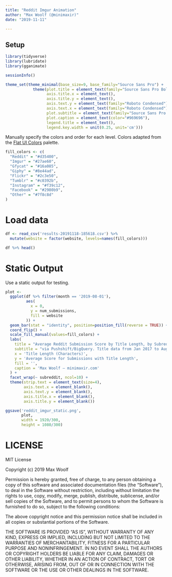 ```yaml
---
title: "Reddit Imgur Animation"
author: "Max Woolf (@minimaxir)"
date: "2019-11-11"

---
```


## Setup

```r
library(tidyverse)
library(lubridate)
library(gganimate)

sessionInfo()
```

```r
theme_set(theme_minimal(base_size=9, base_family="Source Sans Pro") +
            theme(plot.title = element_text(family="Source Sans Pro Bold", margin=margin(t = -0.1, b = 0.1, unit='cm'), size=12),
                  axis.title.x = element_text(),
                  axis.title.y = element_text(),
                  axis.text.y = element_text(family="Roboto Condensed"),
                  axis.text.x = element_text(family="Roboto Condensed"),
                  plot.subtitle = element_text(family="Source Sans Pro Semibold", color="#969696", size=8),
                  plot.caption = element_text(color="#969696"),
                  legend.title = element_text(),
                  legend.key.width = unit(0.25, unit='cm')))
```

Manually specify the colors and order for each level. Colors adapted from the [Flat UI Colors](https://flatuicolors.com/palette/defo) palette.

```r
fill_colors <- c(
  "Reddit" = "#d35400",
  "Imgur" = "#27ae60",
  "Gfycat" = "#16a085",
  "Giphy" = "#8e44ad",
  "Flickr" = "#2c3e50",
  "Tumblr" = "#c0392b",
  "Instagram" = "#f39c12",
  "Facebook" = "#2980b9",
  "Other" = "#7f8c8d"
)
```


# Load data

```r
df <- read_csv('results-20191118-185618.csv') %>%
  mutate(website = factor(website, levels=names(fill_colors)))

df %>% head()
```

# Static Output

Use a static output for testing.

```r
plot <-
  ggplot(df %>% filter(month == '2019-08-01'),
         aes(
           x = 0,
           y = num_submissions,
           fill = website
         )) +
  geom_bar(stat = "identity", position=position_fill(reverse = TRUE)) +
  coord_flip() +
  scale_fill_manual(values=fill_colors) +
  labs(
    title = "Average Reddit Submission Score by Title Length, by Subreddit",
    subtitle = "via Pushshift/BigQuery. Title data from Jan 2017 to Aug 2019",
    x = 'Title Length (Characters)',
    y = 'Average Score for Submissions with Title Length',
    fill = '',
    caption = 'Max Woolf — minimaxir.com'
  ) +
  facet_wrap(~ subreddit, ncol=10) +
  theme(strip.text = element_text(size=4),
        axis.text.x = element_blank(),
        axis.text.y = element_blank(),
        axis.title.x = element_blank(),
        axis.title.y = element_blank())

ggsave('reddit_imgur_static.png',
       plot,
       width = 1920/300,
       height = 1080/300)
```


# LICENSE

MIT License

Copyright (c) 2019 Max Woolf

Permission is hereby granted, free of charge, to any person obtaining a copy
of this software and associated documentation files (the "Software"), to deal
in the Software without restriction, including without limitation the rights
to use, copy, modify, merge, publish, distribute, sublicense, and/or sell
copies of the Software, and to permit persons to whom the Software is
furnished to do so, subject to the following conditions:

The above copyright notice and this permission notice shall be included in all
copies or substantial portions of the Software.

THE SOFTWARE IS PROVIDED "AS IS", WITHOUT WARRANTY OF ANY KIND, EXPRESS OR
IMPLIED, INCLUDING BUT NOT LIMITED TO THE WARRANTIES OF MERCHANTABILITY,
FITNESS FOR A PARTICULAR PURPOSE AND NONINFRINGEMENT. IN NO EVENT SHALL THE
AUTHORS OR COPYRIGHT HOLDERS BE LIABLE FOR ANY CLAIM, DAMAGES OR OTHER
LIABILITY, WHETHER IN AN ACTION OF CONTRACT, TORT OR OTHERWISE, ARISING FROM,
OUT OF OR IN CONNECTION WITH THE SOFTWARE OR THE USE OR OTHER DEALINGS IN THE
SOFTWARE.